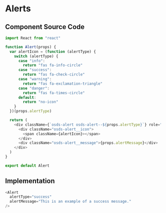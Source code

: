 
# Alerts

<Alert alertType="info" alertMessage="This is an example of an info message." />

<Alert
  alertType="success"
  alertMessage="This is an example of a success message."
/>

<Alert
  alertType="warning"
  alertMessage="This is an example of a warning message."
/>

<Alert
  alertType="danger"
  alertMessage="This is an example of a danger message."
/>

## Component Source Code

```js
import React from "react"

function Alert(props) {
  var alertIcon = (function (alertType) {
    switch (alertType) {
      case "info":
        return "fas fa-info-circle"
      case "success":
        return "fas fa-check-circle"
      case "warning":
        return "fas fa-exclamation-triangle"
      case "danger":
        return "fas fa-times-circle"
      default:
        return "no-icon"
    }
  })(props.alertType)

  return (
    <div className={`osds-alert osds-alert--${props.alertType}`} role="alert">
      <div className="osds-alert__icon">
        <span className={alertIcon}></span>
      </div>
      <div className="osds-alert__message">{props.alertMessage}</div>
    </div>
  )
}

export default Alert
```

## Implementation

```js
<Alert
  alertType="success"
  alertMessage="This is an example of a success message."
/>
```
